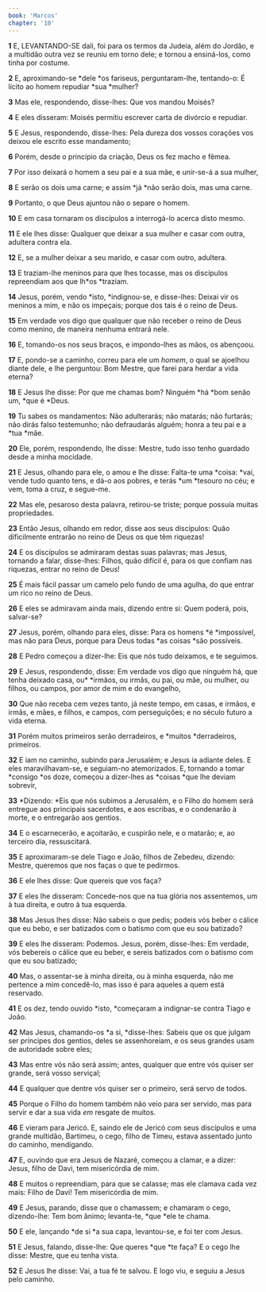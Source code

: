 ```yaml
---
book: 'Marcos'
chapter: '10'
---
```


**1** E, LEVANTANDO-SE dali, foi para os termos da Judeia, além do Jordão, e a multidão outra vez se reuniu em torno dele; e tornou a ensiná-los, como tinha por costume.

**2** E, aproximando-se *dele *os fariseus, perguntaram-lhe, tentando-o: É lícito ao homem repudiar *sua *mulher?

**3** Mas ele, respondendo, disse-lhes: Que vos mandou Moisés?

**4** E eles disseram: Moisés permitiu escrever carta de divórcio e repudiar.

**5** E Jesus, respondendo, disse-lhes: Pela dureza dos vossos corações vos deixou ele escrito esse mandamento;

**6** Porém, desde o princípio da criação, Deus os fez macho e fêmea.

**7** Por isso deixará o homem a seu pai e a sua mãe, e unir-se-á a sua mulher,

**8** E serão os dois uma carne; e assim *já *não serão dois, mas uma carne.

**9** Portanto, o que Deus ajuntou não o separe o homem.

**10** E em casa tornaram os discípulos a interrogá-lo acerca disto mesmo.

**11** E ele lhes disse: Qualquer que deixar a sua mulher e casar com outra, adultera contra ela.

**12** E, se a mulher deixar a seu marido, e casar com outro, adultera.

**13** E traziam-lhe meninos para que lhes tocasse, mas os discípulos repreendiam aos que lh*os *traziam.

**14** Jesus, porém, vendo *isto, *indignou-se, e disse-lhes: Deixai vir os meninos a mim, e não os impeçais; porque dos tais é o reino de Deus.

**15** Em verdade vos digo que qualquer que não receber o reino de Deus como menino, de maneira nenhuma entrará nele.

**16** E, tomando-os nos seus braços, e impondo-lhes as mãos, os abençoou.

**17** E, pondo-se a caminho, correu para ele um _homem_, o qual se ajoelhou diante dele, e lhe perguntou: Bom Mestre, que farei para herdar a vida eterna?

**18** E Jesus lhe disse: Por que me chamas bom? Ninguém *há *bom senão um, *que é *Deus.

**19** Tu sabes os mandamentos: Não adulterarás; não matarás; não furtarás; não dirás falso testemunho; não defraudarás alguém; honra a teu pai e a *tua *mãe.

**20** Ele, porém, respondendo, lhe disse: Mestre, tudo isso tenho guardado desde a minha mocidade.

**21** E Jesus, olhando para ele, o amou e lhe disse: Falta-te uma *coisa: *vai, vende tudo quanto tens, e dá-o aos pobres, e terás *um *tesouro no céu; e vem, toma a cruz, e segue-me.

**22** Mas ele, pesaroso desta palavra, retirou-se triste; porque possuía muitas propriedades.

**23** Então Jesus, olhando em redor, disse aos seus discípulos: Quão dificilmente entrarão no reino de Deus os que têm riquezas!

**24** E os discípulos se admiraram destas suas palavras; mas Jesus, tornando a falar, disse-lhes: Filhos, quão difícil é, para os que confiam nas riquezas, entrar no reino de Deus!

**25** É mais fácil passar um camelo pelo fundo de uma agulha, do que entrar um rico no reino de Deus.

**26** E eles se admiravam ainda mais, dizendo entre si: Quem poderá, pois, salvar-se?

**27** Jesus, porém, olhando para eles, disse: Para os homens *é *impossível, mas não para Deus, porque para Deus todas *as coisas *são possíveis.

**28** E Pedro começou a dizer-lhe: Eis que nós tudo deixamos, e te seguimos.

**29** E Jesus, respondendo, disse: Em verdade vos digo que ninguém há, que tenha deixado casa, ou\* \*irmãos, ou irmãs, ou pai, ou mãe, ou mulher, ou filhos, ou campos, por amor de mim e do evangelho,

**30** Que não receba cem vezes tanto, já neste tempo, em casas, e irmãos, e irmãs, e mães, e filhos, e campos, com perseguições; e no século futuro a vida eterna.

**31** Porém muitos primeiros serão derradeiros, e *muitos *derradeiros, primeiros.

**32** E iam no caminho, subindo para Jerusalém; e Jesus ia adiante deles. E eles maravilhavam-se, e seguiam-no atemorizados. E, tornando a tomar *consigo *os doze, começou a dizer-lhes as *coisas *que lhe deviam sobrevir,

**33** *Dizendo: *Eis que nós subimos a Jerusalém, e o Filho do homem será entregue aos principais sacerdotes, e aos escribas, e o condenarão à morte, e o entregarão aos gentios.

**34** E o escarnecerão, e açoitarão, e cuspirão nele, e o matarão; e, ao terceiro dia, ressuscitará.

**35** E aproximaram-se dele Tiago e João, filhos de Zebedeu, dizendo: Mestre, queremos que nos faças o que te pedirmos.

**36** E ele lhes disse: Que quereis que vos faça?

**37** E eles lhe disseram: Concede-nos que na tua glória nos assentemos, um à tua direita, e outro à tua esquerda.

**38** Mas Jesus lhes disse: Não sabeis o que pedis; podeis vós beber o cálice que eu bebo, e ser batizados com o batismo com que eu sou batizado?

**39** E eles lhe disseram: Podemos. Jesus, porém, disse-lhes: Em verdade, vós bebereis o cálice que eu beber, e sereis batizados com o batismo com que eu sou batizado;

**40** Mas, o assentar-se à minha direita, ou à minha esquerda, não me pertence a mim concedê-lo, mas isso é para aqueles a quem está reservado.

**41** E os dez, tendo ouvido *isto, *começaram a indignar-se contra Tiago e João.

**42** Mas Jesus, chamando-os *a si, *disse-lhes: Sabeis que os que julgam ser príncipes dos gentios, deles se assenhoreiam, e os seus grandes usam de autoridade sobre eles;

**43** Mas entre vós não será assim; antes, qualquer que entre vós quiser ser grande, será vosso serviçal;

**44** E qualquer que dentre vós quiser ser o primeiro, será servo de todos.

**45** Porque o Filho do homem também não veio para ser servido, mas para servir e dar a sua vida _em_ resgate de muitos.

**46** E vieram para Jericó. E, saindo ele de Jericó com seus discípulos e uma grande multidão, Bartimeu, o cego, filho de Timeu, estava assentado junto do caminho, mendigando.

**47** E, ouvindo que era Jesus de Nazaré, começou a clamar, e a dizer: Jesus, filho de Davi, tem misericórdia de mim.

**48** E muitos o repreendiam, para que se calasse; mas ele clamava cada vez mais: Filho de Davi! Tem misericórdia de mim.

**49** E Jesus, parando, disse que o chamassem; e chamaram o cego, dizendo-lhe: Tem bom ânimo; levanta-te, *que *ele te chama.

**50** E ele, lançando *de si *a sua capa, levantou-se, e foi ter com Jesus.

**51** E Jesus, falando, disse-lhe: Que queres *que *te faça? E o cego lhe disse: Mestre, que eu tenha vista.

**52** E Jesus lhe disse: Vai, a tua fé te salvou. E logo viu, e seguiu a Jesus pelo caminho.
